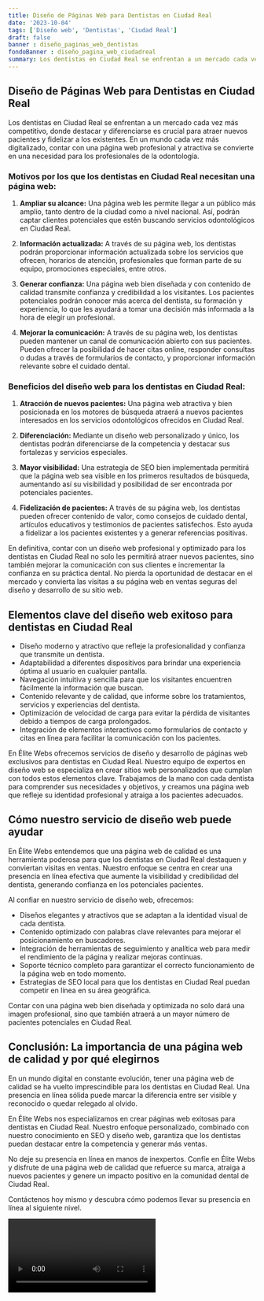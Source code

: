 ```yaml
---
title: Diseño de Páginas Web para Dentistas en Ciudad Real
date: '2023-10-04'
tags: ['Diseño web', 'Dentistas', 'Ciudad Real']
draft: false
banner : diseño_paginas_web_dentistas
fondoBanner : diseño_pagina_web_ciudadreal
summary: Los dentistas en Ciudad Real se enfrentan a un mercado cada vez más competitivo, donde destacar y diferenciarse es crucial para atraer nuevos pacientes y fidelizar a los existentes. En un mundo cada vez más digitalizado, contar con una página web profesional y atractiva se convierte en una necesidad para los profesionales de la odontología.
---
```


## Diseño de Páginas Web para Dentistas en Ciudad Real

Los dentistas en Ciudad Real se enfrentan a un mercado cada vez más competitivo, donde destacar y diferenciarse es crucial para atraer nuevos pacientes y fidelizar a los existentes. En un mundo cada vez más digitalizado, contar con una página web profesional y atractiva se convierte en una necesidad para los profesionales de la odontología.

### Motivos por los que los dentistas en Ciudad Real necesitan una página web:

1. **Ampliar su alcance:** Una página web les permite llegar a un público más amplio, tanto dentro de la ciudad como a nivel nacional. Así, podrán captar clientes potenciales que estén buscando servicios odontológicos en Ciudad Real.

2. **Información actualizada:** A través de su página web, los dentistas podrán proporcionar información actualizada sobre los servicios que ofrecen, horarios de atención, profesionales que forman parte de su equipo, promociones especiales, entre otros.

3. **Generar confianza:** Una página web bien diseñada y con contenido de calidad transmite confianza y credibilidad a los visitantes. Los pacientes potenciales podrán conocer más acerca del dentista, su formación y experiencia, lo que les ayudará a tomar una decisión más informada a la hora de elegir un profesional.

4. **Mejorar la comunicación:** A través de su página web, los dentistas pueden mantener un canal de comunicación abierto con sus pacientes. Pueden ofrecer la posibilidad de hacer citas online, responder consultas o dudas a través de formularios de contacto, y proporcionar información relevante sobre el cuidado dental.

### Beneficios del diseño web para los dentistas en Ciudad Real:

1. **Atracción de nuevos pacientes:** Una página web atractiva y bien posicionada en los motores de búsqueda atraerá a nuevos pacientes interesados en los servicios odontológicos ofrecidos en Ciudad Real.

2. **Diferenciación:** Mediante un diseño web personalizado y único, los dentistas podrán diferenciarse de la competencia y destacar sus fortalezas y servicios especiales.

3. **Mayor visibilidad:** Una estrategia de SEO bien implementada permitirá que la página web sea visible en los primeros resultados de búsqueda, aumentando así su visibilidad y posibilidad de ser encontrada por potenciales pacientes.

4. **Fidelización de pacientes:** A través de su página web, los dentistas pueden ofrecer contenido de valor, como consejos de cuidado dental, artículos educativos y testimonios de pacientes satisfechos. Esto ayuda a fidelizar a los pacientes existentes y a generar referencias positivas.

En definitiva, contar con un diseño web profesional y optimizado para los dentistas en Ciudad Real no solo les permitirá atraer nuevos pacientes, sino también mejorar la comunicación con sus clientes e incrementar la confianza en su práctica dental. No pierda la oportunidad de destacar en el mercado y convierta las visitas a su página web en ventas seguras del diseño y desarrollo de su sitio web.

<GifSeo />

<Cta />

## Elementos clave del diseño web exitoso para dentistas en Ciudad Real

- Diseño moderno y atractivo que refleje la profesionalidad y confianza que transmite un dentista.
- Adaptabilidad a diferentes dispositivos para brindar una experiencia óptima al usuario en cualquier pantalla.
- Navegación intuitiva y sencilla para que los visitantes encuentren fácilmente la información que buscan.
- Contenido relevante y de calidad, que informe sobre los tratamientos, servicios y experiencias del dentista.
- Optimización de velocidad de carga para evitar la pérdida de visitantes debido a tiempos de carga prolongados.
- Integración de elementos interactivos como formularios de contacto y citas en línea para facilitar la comunicación con los pacientes.

En Élite Webs ofrecemos servicios de diseño y desarrollo de páginas web exclusivos para dentistas en Ciudad Real. Nuestro equipo de expertos en diseño web se especializa en crear sitios web personalizados que cumplan con todos estos elementos clave. Trabajamos de la mano con cada dentista para comprender sus necesidades y objetivos, y creamos una página web que refleje su identidad profesional y atraiga a los pacientes adecuados.

## Cómo nuestro servicio de diseño web puede ayudar

En Élite Webs entendemos que una página web de calidad es una herramienta poderosa para que los dentistas en Ciudad Real destaquen y conviertan visitas en ventas. Nuestro enfoque se centra en crear una presencia en línea efectiva que aumente la visibilidad y credibilidad del dentista, generando confianza en los potenciales pacientes.

Al confiar en nuestro servicio de diseño web, ofrecemos:

- Diseños elegantes y atractivos que se adaptan a la identidad visual de cada dentista.
- Contenido optimizado con palabras clave relevantes para mejorar el posicionamiento en buscadores.
- Integración de herramientas de seguimiento y analítica web para medir el rendimiento de la página y realizar mejoras continuas.
- Soporte técnico completo para garantizar el correcto funcionamiento de la página web en todo momento.
- Estrategias de SEO local para que los dentistas en Ciudad Real puedan competir en línea en su área geográfica.

Contar con una página web bien diseñada y optimizada no solo dará una imagen profesional, sino que también atraerá a un mayor número de pacientes potenciales en Ciudad Real.

## Conclusión: La importancia de una página web de calidad y por qué elegirnos

En un mundo digital en constante evolución, tener una página web de calidad se ha vuelto imprescindible para los dentistas en Ciudad Real. Una presencia en línea sólida puede marcar la diferencia entre ser visible y reconocido o quedar relegado al olvido.

En Élite Webs nos especializamos en crear páginas web exitosas para dentistas en Ciudad Real. Nuestro enfoque personalizado, combinado con nuestro conocimiento en SEO y diseño web, garantiza que los dentistas puedan destacar entre la competencia y generar más ventas.

No deje su presencia en línea en manos de inexpertos. Confíe en Élite Webs y disfrute de una página web de calidad que refuerce su marca, atraiga a nuevos pacientes y genere un impacto positivo en la comunidad dental de Ciudad Real.

Contáctenos hoy mismo y descubra cómo podemos llevar su presencia en línea al siguiente nivel.

<Video />

<CtaBot job='Dentistas' city='Ciudad Real'/>

<Gmaps query='Ciudad Real+españa+maps' />